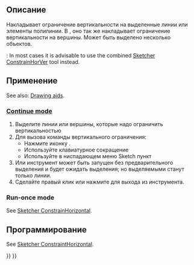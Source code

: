<languages/>

<div class="mw-translate-fuzzy">
{{Docnav/ru
|[[Sketcher_ConstrainPointOnObject/ru|Зафиксировать точку на объекте]]
|[[Sketcher_ConstrainHorizontal/ru|Ограничить горизонтально]]
|[[Sketcher_Workbench/ru|Верстак "Sketcher"]]
|IconL=Sketcher_ConstrainPointOnObject.svg
|IconR=Sketcher_ConstrainHorizontal.svg
|IconC=Workbench_Sketcher.svg
}}
</div>

<div class="mw-translate-fuzzy">
{{GuiCommand/ru
|Name/ru=Ограничение вертикальности
|Name=Sketcher_ConstrainVertical
|MenuLocation=Sketch → Ограничения эскиза → Ограничение вертикальности
|Workbenches=[[Sketcher_Workbench/ru|Sketcher]]
|Shortcut={{KEY|V}}
|SeeAlso=[[Sketcher_ConstrainHorizontal/ru|Ограничить горизонтально]]
}}
</div>

<span id="Description"></span>
==Описание==

<div class="mw-translate-fuzzy">
Накладывает ограничение вертикальности на выделенные линии или элементы полилинии. В {{VersionPlus|0.17}}, оно так же накладывает ограничение вертикальности на вершины. Может быть выделено несколько объектов.
</div>

{{Version|1.0}}: In most cases it is advisable to use the combined [[Sketcher_ConstrainHorVer|Sketcher ConstrainHorVer]] tool instead.

<span id="Usage"></span>
==Применение==

See also: [[Sketcher_Workbench#Drawing_aids|Drawing aids]].

===[[Sketcher_Workbench#Continue_modes|Continue mode]]===

<div class="mw-translate-fuzzy">
# Выделите линии или вершины, которые надо ограничить вертикальностью
# Для вызова команды вертикального ограничения: 
#* Нажмите иконку {{Button|[[File:Sketcher_ConstrainVertical.svg|16px]] [[Sketcher_ConstrainVertical/ru|Ограничение вертикальности]]}}.
#* Используйте клавиатурное сокращение {{KEY|V}}
#* Используйте в ниспадающем меню Sketch пункт {{MenuCommand|Sketch → Ограничения эскиза → Ограничение вертикальности}}
# Или инструмент может быть запущен без предварительного выделения и будет ожидать выделения; но выделяемыми станут только линии.
# Сделайте правый клик или нажмите {{KEY|Esc}} для выхода из инструмента.
</div>

===Run-once mode===

See [[Sketcher_ConstrainHorizontal#Run-once_mode|Sketcher ConstrainHorizontal]].

<span id="Scripting"></span>
==Программирование==

See [[Sketcher_ConstrainHorizontal#Scripting|Sketcher ConstraintHorizontal]].


<div class="mw-translate-fuzzy">
{{Docnav/ru
|[[Sketcher_ConstrainPointOnObject/ru|Зафиксировать точку на объекте]]
|[[Sketcher_ConstrainHorizontal/ru|Ограничить горизонтально]]
|[[Sketcher_Workbench/ru|Верстак "Sketcher"]]
|IconL=Sketcher_ConstrainPointOnObject.svg
|IconR=Sketcher_ConstrainHorizontal.svg
|IconC=Workbench_Sketcher.svg
}}
</div>

{{Sketcher_Tools_navi{{#translation:}}}}
{{Userdocnavi{{#translation:}}}}